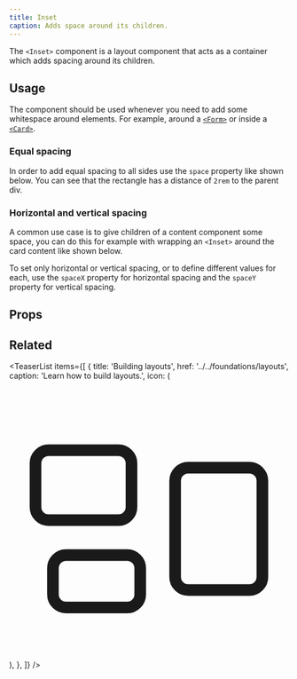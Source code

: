 ```yaml
---
title: Inset
caption: Adds space around its children.
---
```


The `<Inset>` component is a layout component that acts as a container which adds spacing around its children.

## Usage

The component should be used whenever you need to add some whitespace around elements. For example, around a [`<Form>`](/form/form) or inside a [`<Card>`](/content/card/).

### Equal spacing

In order to add equal spacing to all sides use the `space` property like shown below. You can see that the rectangle has a distance of `2rem` to the parent div.

<ComponentDemo file="./inset-equal.demo.tsx" />

### Horizontal and vertical spacing

A common use case is to give children of a content component some space, you can do this for example with wrapping an `<Inset>` around the card content like shown below.

To set only horizontal or vertical spacing, or to define different values for each, use the `spaceX` property for horizontal spacing and the `spaceY` property for vertical spacing.

<ComponentDemo file="./inset-hv.demo.tsx" />

## Props

<StorybookHintMessage component={title} />

<PropsTable component={title} />

## Related

<TeaserList
  items={[
    {
      title: 'Building layouts',
      href: '../../foundations/layouts',
      caption: 'Learn how to build layouts.',
      icon: (
        <svg
          xmlns="http://www.w3.org/2000/svg"
          fill="none"
          viewBox="0 0 24 24"
          strokeWidth={1.5}
          stroke="currentColor"
          className="size-6"
        >
          <path
            strokeLinecap="round"
            strokeLinejoin="round"
            d="M2.25 7.125C2.25 6.504 2.754 6 3.375 6h6c.621 0 1.125.504 1.125 1.125v3.75c0 .621-.504 1.125-1.125 1.125h-6a1.125 1.125 0 0 1-1.125-1.125v-3.75ZM14.25 8.625c0-.621.504-1.125 1.125-1.125h5.25c.621 0 1.125.504 1.125 1.125v8.25c0 .621-.504 1.125-1.125 1.125h-5.25a1.125 1.125 0 0 1-1.125-1.125v-8.25ZM3.75 16.125c0-.621.504-1.125 1.125-1.125h5.25c.621 0 1.125.504 1.125 1.125v2.25c0 .621-.504 1.125-1.125 1.125h-5.25a1.125 1.125 0 0 1-1.125-1.125v-2.25Z"
          />
        </svg>
      ),
    },
  ]}
/>
